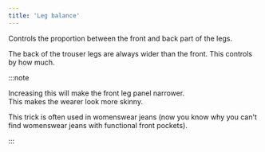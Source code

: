 ```yaml
---
title: 'Leg balance'
---
```


Controls the proportion between the front and back part of the legs.

The back of the trouser legs are always wider than the front. This controls by how much.

:::note

Increasing this will make the front leg panel narrower.  
This makes the wearer look more skinny.

This trick is often used in womenswear jeans
(now you know why you can't find womenswear jeans with functional front pockets).

:::
